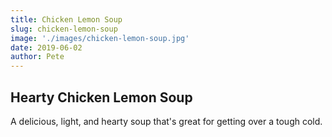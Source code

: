 ```yaml
---
title: Chicken Lemon Soup
slug: chicken-lemon-soup
image: './images/chicken-lemon-soup.jpg'
date: 2019-06-02
author: Pete
---
```


## Hearty Chicken Lemon Soup

A delicious, light, and hearty soup that's great for getting over a tough cold.
